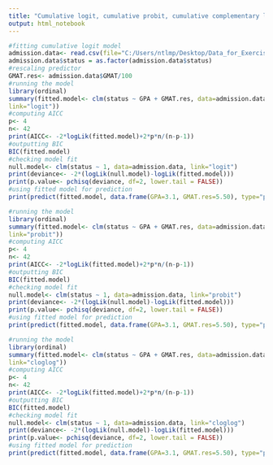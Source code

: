 ---
title: "Cumulative logit, cumulative probit, cumulative complementary log-log"
output: html_notebook
---

```{r}
#fitting cumulative logit model
admission.data<- read.csv(file="C:/Users/ntlmp/Desktop/Data_for_Exercises/Exercise4.1Data.csv", header= TRUE, sep=",")
admission.data$status = as.factor(admission.data$status)
#rescaling predictor 
GMAT.res<- admission.data$GMAT/100
#running the model
library(ordinal)
summary(fitted.model<- clm(status ~ GPA + GMAT.res, data=admission.data, 
link="logit"))
#computing AICC
p<- 4 
n<- 42
print(AICC<- -2*logLik(fitted.model)+2*p*n/(n-p-1))
#outputting BIC
BIC(fitted.model)
#checking model fit
null.model<- clm(status ~ 1, data=admission.data, link="logit")
print(deviance<- -2*(logLik(null.model)-logLik(fitted.model)))
print(p.value<- pchisq(deviance, df=2, lower.tail = FALSE))
#using fitted model for prediction 
print(predict(fitted.model, data.frame(GPA=3.1, GMAT.res=5.50), type="prob"))
```
```{r}
#running the model
library(ordinal)
summary(fitted.model<- clm(status ~ GPA + GMAT.res, data=admission.data, 
link="probit"))
#computing AICC
p<- 4 
n<- 42
print(AICC<- -2*logLik(fitted.model)+2*p*n/(n-p-1))
#outputting BIC
BIC(fitted.model)
#checking model fit
null.model<- clm(status ~ 1, data=admission.data, link="probit")
print(deviance<- -2*(logLik(null.model)-logLik(fitted.model)))
print(p.value<- pchisq(deviance, df=2, lower.tail = FALSE))
#using fitted model for prediction 
print(predict(fitted.model, data.frame(GPA=3.1, GMAT.res=5.50), type="prob"))
```
```{r}
#running the model
library(ordinal)
summary(fitted.model<- clm(status ~ GPA + GMAT.res, data=admission.data, 
link="cloglog"))
#computing AICC
p<- 4 
n<- 42
print(AICC<- -2*logLik(fitted.model)+2*p*n/(n-p-1))
#outputting BIC
BIC(fitted.model)
#checking model fit
null.model<- clm(status ~ 1, data=admission.data, link="cloglog")
print(deviance<- -2*(logLik(null.model)-logLik(fitted.model)))
print(p.value<- pchisq(deviance, df=2, lower.tail = FALSE))
#using fitted model for prediction 
print(predict(fitted.model, data.frame(GPA=3.1, GMAT.res=5.50), type="prob"))
```

